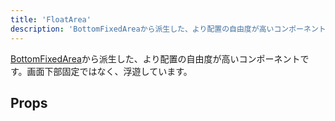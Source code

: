 ```yaml
---
title: 'FloatArea'
description: 'BottomFixedAreaから派生した、より配置の自由度が高いコンポーネントです。画面下部固定ではなく、浮遊しています。'
---
```


[BottomFixedArea](/products/components/bottom-fixed-area/)から派生した、より配置の自由度が高いコンポーネントです。画面下部固定ではなく、浮遊しています。

<ComponentStory name="FloatArea" />

## Props

<ComponentPropsTable name="FloatArea" />

